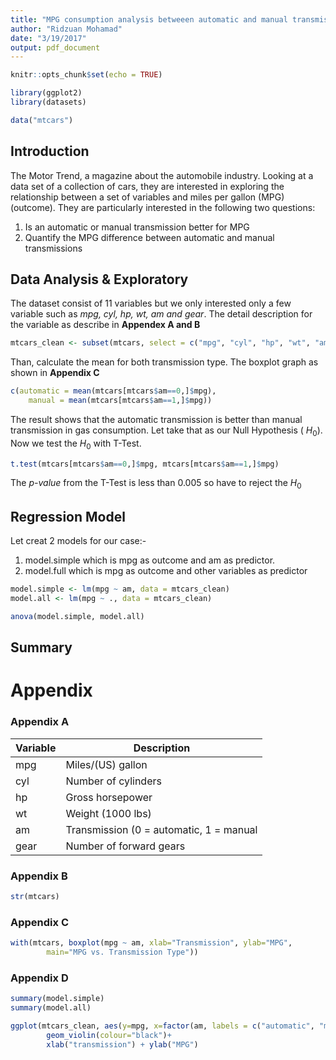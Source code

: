 ```yaml
---
title: "MPG consumption analysis betweeen automatic and manual transmissions"
author: "Ridzuan Mohamad"
date: "3/19/2017"
output: pdf_document
---
```


```r
knitr::opts_chunk$set(echo = TRUE)

library(ggplot2)
library(datasets)

data("mtcars")
```

## Introduction
The Motor Trend, a magazine about the automobile industry. Looking at a data set of a collection of cars, they are interested in exploring the relationship between a set of variables and miles per gallon (MPG) (outcome). They are particularly interested in the following two questions:

1. Is an automatic or manual transmission better for MPG
2. Quantify the MPG difference between automatic and manual transmissions

## Data Analysis & Exploratory
The dataset consist of 11 variables but we only interested only a few variable such as _mpg, cyl, hp, wt, am and gear_. The detail description for the variable as describe in **Appendex A and B**

```r
mtcars_clean <- subset(mtcars, select = c("mpg", "cyl", "hp", "wt", "am", "gear"))
```

Than, calculate the mean for both transmission type. The boxplot graph as shown in **Appendix C**
```r
c(automatic = mean(mtcars[mtcars$am==0,]$mpg), 
    manual = mean(mtcars[mtcars$am==1,]$mpg))
```

The result shows that the automatic transmission is better than manual transmission in gas consumption. Let take that as our Null Hypothesis ( $H_0$). Now we test the $H_0$ with T-Test.

```r
t.test(mtcars[mtcars$am==0,]$mpg, mtcars[mtcars$am==1,]$mpg)
```

The _p-value_ from the T-Test is less than 0.005 so have to reject the $H_0$

## Regression Model

Let creat 2 models for our case:-

1. model.simple which is mpg as outcome and am as predictor.
2. model.full which is mpg as outcome and other variables as predictor

```r
model.simple <- lm(mpg ~ am, data = mtcars_clean)
model.all <- lm(mpg ~ ., data = mtcars_clean)
```

```r
anova(model.simple, model.all)
```

## Summary

# Appendix

### Appendix A
Variable | Description
---------|----------------------
mpg      | Miles/(US) gallon
cyl	     | Number of cylinders
hp	     | Gross horsepower
wt	     | Weight (1000 lbs)
am	     | Transmission (0 = automatic, 1 = manual
gear	 | Number of forward gears

### Appendix B
```r
str(mtcars)
```

### Appendix C
```r
with(mtcars, boxplot(mpg ~ am, xlab="Transmission", ylab="MPG",
        main="MPG vs. Transmission Type"))
```

### Appendix D
```r
summary(model.simple)
summary(model.all)
```

```r
ggplot(mtcars_clean, aes(y=mpg, x=factor(am, labels = c("automatic", "manual")), fill=factor(am)))+
        geom_violin(colour="black")+
        xlab("transmission") + ylab("MPG")
```